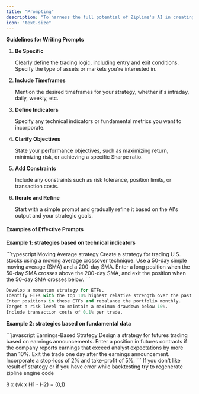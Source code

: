 ```yaml
---
title: "Prompting"
description: "To harness the full potential of Ziplime's AI in creating algorithmic trading strategies, it's essential to write clear and detailed prompts. Here are some guidelines and examples to help you craft effective prompts for strategy development"
icon: "text-size"
---
```


**Guidelines for Writing Prompts**

1. **Be Specific**

    Clearly define the trading logic, including entry and exit conditions. Specify the type of assets or markets you're interested in.

2. **Include Timeframes**

    Mention the desired timeframes for your strategy, whether it's intraday, daily, weekly, etc.

3. **Define Indicators**

    Specify any technical indicators or fundamental metrics you want to incorporate.

4. **Clarify Objectives**

    State your performance objectives, such as maximizing return, minimizing risk, or achieving a specific Sharpe ratio.

5. **Add Constraints**

    Include any constraints such as risk tolerance, position limits, or transaction costs.

6. **Iterate and Refine**

    Start with a simple prompt and gradually refine it based on the AI's output and your strategic goals.

#### Examples of Effective Prompts

**Example 1: strategies based on technical indicators**

<CodeGroup>
  ```typescript Moving Average strategy
  Create a strategy for trading U.S. stocks using a moving average crossover technique. 
  Use a 50-day simple moving average (SMA) and a 200-day SMA. 
  Enter a long position when the 50-day SMA crosses above the 200-day SMA, and 
  exit the position when the 50-day SMA crosses below.
  ```

  ```python Momentum strategy
  Develop a momentum strategy for ETFs. 
  Identify ETFs with the top 10% highest relative strength over the past 6 months. 
  Enter positions in these ETFs and rebalance the portfolio monthly. 
  Target a risk level to maintain a maximum drawdown below 10%. 
  Include transaction costs of 0.1% per trade.
  ```
</CodeGroup>

**Example 2: strategies based on fundamental data**

<CodeGroup>
  ```javascript Earnings-Based Strategy
  Design a strategy for futures trading based on earnings 
  announcements. Enter a position in futures contracts 
  if the company reports earnings that exceed analyst expectations 
  by more than 10%. Exit the trade one day 
  after the earnings announcement. Incorporate a stop-loss of 2% and take-profit of 5%.
  ```
</CodeGroup>

<Tip>
  If you don't like result of strategy or if you have error while backtesting try to regenerate zipline engine code
</Tip>

<Latex>8 x (vk x H1 - H2) = (0,1)</Latex>
